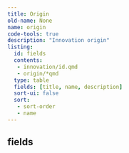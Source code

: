 ```yaml
---
title: Origin
old-name: None
name: origin
code-tools: true
description: "Innovation origin"
listing:
  id: fields
  contents:
   - innovation/id.qmd
   - origin/*qmd
  type: table
  fields: [title, name, description]
  sort-ui: false
  sort:
   - sort-order
   - name
---
```


## fields
:::{ #fields }
:::
